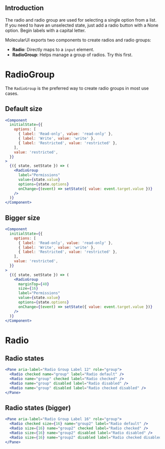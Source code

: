 
## Introduction

The radio and radio group are used for selecting a single option from a list.
If you need to have an unselected state, just add a radio button with a None option.
Begin labels with a capital letter.

MolecularUI exports two components to create radios and radio groups:

- **Radio**: Directly maps to a `input` element.
- **RadioGroup**: Helps manage a group of radios. Try this first.

# RadioGroup

The `RadioGroup` is the preferred way to create radio groups in most use cases.

## Default size

```jsx
<Component
  initialState={{
    options: [
      { label: 'Read-only', value: 'read-only' },
      { label: 'Write', value: 'write' },
      { label: 'Restricted', value: 'restricted' },
    ],
    value: 'restricted',
  }}
>
  {({ state, setState }) => (
    <RadioGroup
      label="Permissions"
      value={state.value}
      options={state.options}
      onChange={(event) => setState({ value: event.target.value })}
    />
  )}
</Component>
```

## Bigger size

```jsx
<Component
  initialState={{
    options: [
      { label: 'Read-only', value: 'read-only' },
      { label: 'Write', value: 'write' },
      { label: 'Restricted', value: 'restricted' },
    ],
    value: 'restricted',
  }}
>
  {({ state, setState }) => (
    <RadioGroup
      marginTop={40}
      size={16}
      label="Permissions"
      value={state.value}
      options={state.options}
      onChange={(event) => setState({ value: event.target.value })}
    />
  )}
</Component>
```

<PropsTable of="RadioGroup" />

# Radio

## Radio states

```jsx
<Pane aria-label="Radio Group Label 12" role="group">
  <Radio checked name="group" label="Radio default" />
  <Radio name="group" checked label="Radio checked" />
  <Radio name="group" disabled label="Radio disabled" />
  <Radio name="group" disabled label="Radio checked disabled" />
</Pane>
```

## Radio states (bigger)

```jsx
<Pane aria-label="Radio Group Label 16" role="group">
  <Radio checked size={16} name="group2" label="Radio default" />
  <Radio size={16} name="group2" checked label="Radio checked" />
  <Radio size={16} name="group2" disabled label="Radio disabled" />
  <Radio size={16} name="group2" disabled label="Radio checked disabled" />
</Pane>
```

<PropsTable of="Radio" />
